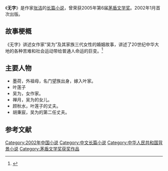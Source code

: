 {{Infobox book
| 书名      = 无字
| 图片      =
| 图片说明   = 
| 作者      = [[张洁|张洁]]
| 原名      = 
| 插图      = 
| 封面设计   = 
| 出版地    = 
| 语言      = 简体中文
| 系列      = 
| 题材      = 
| 类型      = 长篇小说
| 出版者    = [[人民文学出版社|人民文学出版社]]
| 出版日期   = 2015年
| 中文版    = 
| 媒介      = 
| 页数      = 
| 开本      = 
| isbn      = 9787020106493
| oclc      = 
| 杜威十进制图书分类法    = 
| 美国国会图书馆图书分类法 = 
| 上一部作品  = 
| 下一部作品  = 
| 引用       = 
| 被引用     = 
}}
《'''无字'''》是作家[[张洁|张洁]]的[[长篇小说|长篇小说]]，曾荣获2005年第6届[[茅盾文学奖|茅盾文学奖]]。2002年1月首次出版。

==故事梗概==
《无字》讲述女作家“吴为”及其家族三代女性的婚姻故事，讲述了20世纪中华大地的各种苦难和社会运动带给普通人命运的巨变。<ref>{{cite news |author1=应妮 |title=第6届茅盾文学奖揭晓 《张居正》《无字》等胜出 |url=http://www.chinanews.com/news/2005/2005-04-12/26/561971.shtml |accessdate=2020-09-03 |work=中新网 |date=2005-04-21 |archive-date=2011-02-14 |archive-url=https://web.archive.org/web/20110214074225/http://www.chinanews.com/news/2005/2005-04-12/26/561971.shtml |dead-url=no }}</ref>

== 主要人物 ==
*墨荷，外祖母，名门望族出身，嫁入叶家。
*叶莲子
*吴为，女作家。
*禅月，吴为的女儿。
*顾秋水，叶莲子的丈夫。
*胡秉宸，吴为的第二任丈夫。

==参考文献==
{{reflist}}

{{茅盾文学奖}}

{{DEFAULTSORT:Wu无字}}
[[Category:2002年中国小说|Category:2002年中国小说]]
[[Category:中文长篇小说|Category:中文长篇小说]]
[[Category:中华人民共和国背景小说|Category:中华人民共和国背景小说]]
[[Category:茅盾文学奖获奖作品|Category:茅盾文学奖获奖作品]]